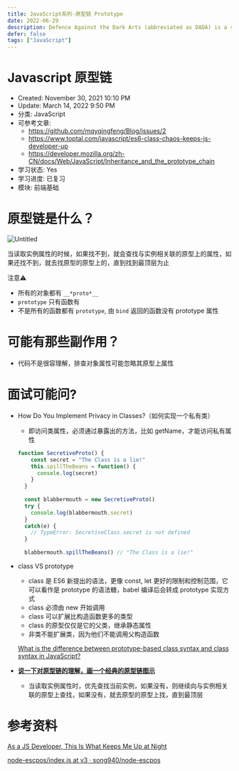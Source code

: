 ```yaml
---
title: JavaScript系列-原型链 Prototype
date: 2022-06-29
description: Defence Against the Dark Arts (abbreviated as DADA) is a subject taught at Hogwarts School of Witchcraft and Wizardry and Ilvermorny School of Witchcraft and Wizardry.
defer: false
tags: ["JavaScript"]
---
```


# Javascript 原型链

- Created: November 30, 2021 10:10 PM
- Update: March 14, 2022 9:50 PM
- 分类: JavaScript
- 可参考文章: 
    * https://github.com/mqyqingfeng/Blog/issues/2
    * https://www.toptal.com/javascript/es6-class-chaos-keeps-js-developer-up
    * https://developer.mozilla.org/zh-CN/docs/Web/JavaScript/Inheritance_and_the_prototype_chain
- 学习状态: Yes
- 学习进度: 已复习
- 模块: 前端基础

# 原型链是什么？

![Untitled](1.png)

当读取实例属性的时候，如果找不到，就会查找与实例相关联的原型上的属性，如果还找不到，就去找原型的原型上的，直到找到最顶层为止

注意⚠️

- 所有的对象都有 `__*proto*__`
- `prototype` 只有函数有
- 不是所有的函数都有 `prototype`, 由 `bind` 返回的函数没有 prototype 属性

# 可能有那些副作用？

- 代码不是很容理解，排查对象属性可能忽略其原型上属性

# 面试可能问?

- How Do You Implement Privacy in Classes?（如何实现一个私有类）
    
    * 即访问类属性，必须通过暴露出的方法，比如 getName，才能访问私有属性
    
    ```jsx
    function SecretiveProto() {
        const secret = "The Class is a lie!"
        this.spillTheBeans = function() {
          console.log(secret)
        }
      }
      
      const blabbermouth = new SecretiveProto()
      try {
        console.log(blabbermouth.secret)
      }
      catch(e) {
        // TypeError: SecretiveClass.secret is not defined
      }
      
      blabbermouth.spillTheBeans() // "The Class is a lie!"
    ```
    
- class VS prototype
    
    * class 是 ES6 新提出的语法，更像 const, let 更好的限制和控制范围，它可以看作是 prototype 的语法糖，babel 编译后会转成 prototype 实现方式
    
    - class 必须由 new 开始调用
    - class 可以扩展比构造函数更多的类型
    - class 的原型仅仅是它的父类，继承静态属性
    - 非类不能扩展类，因为他们不能调用父构造函数
    
    [What is the difference between prototype-based class syntax and class syntax in JavaScript?](https://stackoverflow.com/questions/49643582/what-is-the-difference-between-prototype-based-class-syntax-and-class-syntax-in)
    
- **[说一下对原型链的理解，画一个经典的原型链图示](https://github.com/lgwebdream/FE-Interview/issues/279)**
    
    * 当读取实例属性时，优先查找当前实例，如果没有，则继续向与实例相关联的原型上查找，如果没有，就去原型的原型上找，直到最顶层
    

# 参考资料

[As a JS Developer, This Is What Keeps Me Up at Night](https://www.toptal.com/javascript/es6-class-chaos-keeps-js-developer-up)

[node-escpos/index.js at v3 · song940/node-escpos](https://github.com/song940/node-escpos/blob/v3/packages/network/index.js)